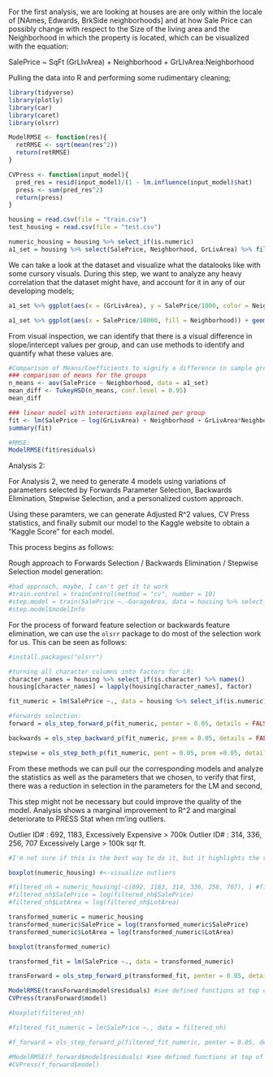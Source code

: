 
For the first analysis, we are looking at houses are are only within the locale of [NAmes, Edwards, BrkSide neighborhoods] and at how Sale Price can possibly change
with respect to the Size of the living area and the Neighborhood in which the property is located, which can be visualized with the equation: 

SalePrice ~ SqFt (GrLIvArea) + Neighborhood + GrLIvArea:Neighborhood


Pulling the data into R and performing some rudimentary cleaning; 

```r
library(tidyverse)
library(plotly)
library(car)
library(caret)
library(olsrr)
```

```r
ModelRMSE <- function(res){
  retRMSE <- sqrt(mean(res^2))
  return(retRMSE)
}
```


```r
CVPress <- function(input_model){
  pred_res = resid(input_model)/(1 - lm.influence(input_model)$hat)
  press <- sum(pred_res^2)
  return(press)
}
```


```r
housing = read.csv(file = "train.csv")
test_housing = read.csv(file = "test.csv")

numeric_housing = housing %>% select_if(is.numeric)
a1_set = housing %>% select(SalePrice, Neighborhood, GrLivArea) %>% filter( Neighborhood == c("NAmes", "Edwards", "BrkSide"))
```

We can take a look at the dataset and visualize what the datalooks like with some cursory visuals. During this step, we want to analyze any heavy correlation that the dataset might have, and account for it in any of our developing models;  

```r

a1_set %>% ggplot(aes(x = (GrLivArea), y = SalePrice/1000, color = Neighborhood)) + geom_point() + stat_smooth(method = "lm")

a1_set %>% ggplot(aes(x = SalePrice/10000, fill = Neighborhood)) + geom_histogram(bins =20)
```

From visual inspection, we can identify that there is a visual difference in slope/intercept values per group, and can use methods to identify and quantify what these values are. 

```r
#Comparison of Means/Coefficients to signify a difference in sample groups from different neighborhoods.
### comparison of means for the groups
n_means <- aov(SalePrice ~ Neighborhood, data = a1_set)
mean_diff <- TukeyHSD(n_means, conf.level = 0.95)
mean_diff

### linear model with interactions explained per group
fit <- lm(SalePrice ~ log(GrLivArea) + Neighborhood + GrLivArea*Neighborhood, data = a1_set)
summary(fit)

#RMSE: 
ModelRMSE(fit$residuals)
```





Analysis 2: 


For Analysis 2, we need to generate 4 models using variations of parameters selected by Forwards Parameter Selection, Backwards Elimination, Stepwise Selection, and a 
personalized custom approach. 

Using these paramters, we can generate Adjusted R^2 values, CV Press statistics, and finally submit our model to the Kaggle website to obtain a "Kaggle Score" for each model. 

This process begins as follows: 

Rough approach to Forwards Selection / Backwards Elimination / Stepwise Selection model generation: 

```r
#bad approach, maybe, I can't get it to work 
#train.control = trainControl(method = "cv", number = 10)
#step.model = train(SalePrice ~.-GarageArea, data = housing %>% select_if(is.numeric) %>% drop_na(), method = "leapBackward", trControl = train.control)
#step.model$modelInfo
```

For the process of forward feature selection or backwards feature elimination, we can use the `olsrr` package to do most of the selection work for us. This can be seen as follows: 

```r
#install.packages("olsrr")

#turning all character columns into factors for LR: 
character_names = housing %>% select_if(is.character) %>% names()
housing[character_names] = lapply(housing[character_names], factor)

fit_numeric = lm(SalePrice ~., data = housing %>% select_if(is.numeric)) # does not account for categorical parameters !!!

#forwards selection: 
forward = ols_step_forward_p(fit_numeric, penter = 0.05, details = FALSE)

backwards = ols_step_backward_p(fit_numeric, prem = 0.05, details = FALSE)

stepwise = ols_step_both_p(fit_numeric, pent = 0.05, prem =0.05, details = FALSE)
```

From these methods we can pull our the corresponding models and analyze the statistics as well as the parameters that we chosen, to verify that first, there was a reduction in selection in the parameters for the LM and second, 


This step might not be necessary but could improve the quality of the model. Analysis shows a marginal improvement to R^2 and marginal deteriorate to PRESS Stat when rm'ing outliers. 

Outlier ID# : 692, 1183,  Excessively Expensive > 700k
Outlier ID# : 314, 336, 256, 707    Excessively Large > 100k sqr ft. 


```r
#I'm not sure if this is the best way to do it, but it highlights the requirement of the transform

boxplot(numeric_housing) #<-visualize outliers

#filtered_nh = numeric_housing[-c(692, 1183, 314, 336, 256, 707), ] #filters out outliers 
#filtered_nh$SalePrice = log(filtered_nh$SalePrice) 
#filtered_nh$LotArea = log(filtered_nh$LotArea)

transformed_numeric = numeric_housing
transformed_numeric$SalePrice = log(transformed_numeric$SalePrice)
transformed_numeric$LotArea = log(transformed_numeric$LotArea)

boxplot(transformed_numeric)

transformed_fit = lm(SalePrice ~., data = transformed_numeric)

transForward = ols_step_forward_p(transformed_fit, penter = 0.05, details = FALSE)

ModelRMSE(transForward$model$residuals) #see defined functions at top of document
CVPress(transForward$model)

#boxplot(filtered_nh)

#filtered_fit_numeric = lm(SalePrice ~., data = filtered_nh)                               #outlier filtered approach

#f_forward = ols_step_forward_p(filtered_fit_numeric, penter = 0.05, details = FALSE)

#ModelRMSE(f_forward$model$residuals) #see defined functions at top of document
#CVPress(f_forward$model)
```




